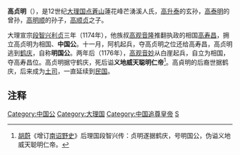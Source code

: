 '''高贞明'''（{{bd||？|1190年||catIdx=G}}），是12世纪[[大理国|大理国]][[点蒼山|点蒼山]]蓮花峰芒湧溪人氏，[[高升泰|高升泰]]的玄孙，[[高泰明|高泰明]]的曾孙，[[高明顺|高明顺]]的孙子，[[高顺贞|高顺贞]]之子。

大理宣宗[[段智兴|段智兴]][[利贞|利贞]]三年（1174年），他族叔[[高观音隆|高观音隆]]推翻执政的相国[[高寿昌|高寿昌]]，拥立高贞明为相国、'''中国公'''。十一月，阿机起兵，夺高贞明之位还给高寿昌，高贞明逃到[[鹤庆|鹤庆]]，自称'''明国公'''。两年后（1176年），[[高观音妙|高观音妙]]从白崖起兵，自立为相国，夺高寿昌位。高贞明据守鹤庆，死后谥'''义地威天聪明仁帝'''<ref>[[胡蔚|胡蔚]]《增订[[南诏野史|南诏野史]]》后理国段智兴传：贞明遂据鹤庆，号明国公，伪谥义地威天聪明仁帝。</ref>。高貞明的后裔世据鹤庆，后来成为[[鹤庆土司|土司]]，一直延续到[[中华民国|民国]]。

==注释==
{{reflist}}
{{大理君主}}
{{中国公}}
[[Category:中国公|Category:中国公]]
[[Category:大理国|Category:大理国]]
[[Category:中国追尊皇帝|Category:中国追尊皇帝]]
[[Category:高姓|S]]
